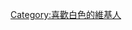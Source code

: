 {{Userbox
  |border-c = #FFFFFF
  |border-s = 1
  |id-c     = #FFFFFF
  |id-s     = 12
  |id-fc    = #464646
  |info-s   = 10
  |info-fc  = #747474
  |id       = 白色
  |info     = 這個用戶喜歡'''[[白色]]'''。
}}

<includeonly>[[Category:喜歡白色的維基人]]</includeonly>